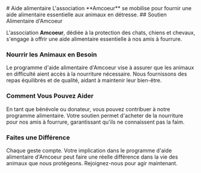 
<TitlePanel>
# Aide alimentaire
L'association **Amcoeur** se mobilise pour fournir une aide alimentaire essentielle aux animaux en détresse.

</TitlePanel>

<TextPanel>
## Soutien Alimentaire d'Amcoeur

L'association **Amcoeur**, dédiée à la protection des chats, chiens et chevaux, s'engage à offrir une aide alimentaire essentielle à nos amis à fourrure.

### Nourrir les Animaux en Besoin

Le programme d'aide alimentaire d'Amcoeur vise à assurer que les animaux en difficulté aient accès à la nourriture nécessaire. Nous fournissons des repas équilibrés et de qualité, aidant à maintenir leur bien-être.

### Comment Vous Pouvez Aider

En tant que bénévole ou donateur, vous pouvez contribuer à notre programme alimentaire. Votre soutien permet d'acheter de la nourriture pour nos amis à fourrure, garantissant qu'ils ne connaissent pas la faim.

### Faites une Différence

Chaque geste compte. Votre implication dans le programme d'aide alimentaire d'Amcoeur peut faire une réelle différence dans la vie des animaux que nous protégeons. Rejoignez-nous pour agir maintenant.

</TextPanel>
